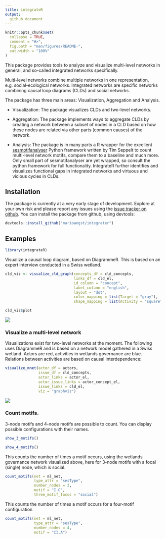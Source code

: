 ```yaml
---
title: integrateR
output: 
  github_document
---
```


<!-- README.md is generated from README.Rmd. Please edit that file -->

```r
knitr::opts_chunk$set(
  collapse = TRUE,
  comment = "#>",
  fig.path = "man/figures/README-",
  out.width = "100%"
)
```

<!-- Thanks for this: https://r-pkgs.org/ -->

<!-- Must make a hex sticker at some point: https://cran.r-project.org/web/packages/hexSticker/readme/README.html -->

<!-- For packages that depend on python stuff, useful updates here: -->
<!-- https://blog.rstudio.com/2019/12/20/reticulate-1-14/ -->

<!-- "To that end, we’ve made the following changes. If the user has not explicitly instructed reticulate to use a pre-existing Python environment, then: -->
<!-- 1) reticulate will prompt the user to download and install Miniconda; -->
<!-- 2) reticulate will prepare a default r-reticulate Conda environment, using (currently) Python 3.6 and NumPy; -->
<!-- 3) When Python is initialized, reticulate will query any loaded R packages for their Python dependencies, and install those dependencies into the aforementioned r-reticulate Conda environment." -->

<!-- badges: start -->
<!-- badges: end -->

This package provides tools to analyze and visualize multi-level networks in general, and so-called integrated networks specifically.

Multi-level networks combine multiple networks in one representation, e.g. social-ecological networks.
Integrated networks are specific networks combining causal loop diagrams (CLDs) and social networks.

The package has three main areas: Visualization, Aggregation and Analysis.

  - Visualization: The package visualizes CLDs and two-level networks.
  
  - Aggregation: The package implements ways to aggregate CLDs by creating a network between a subset of nodes in a CLD based on how these nodes are related via other parts (common causes) of the network.
  
  - Analysis: The package is in many parts a R wrapper for the excellent [sesmotifanalyser](https://gitlab.com/t.seppelt/sesmotifanalyser) Python framework written by Tim Seppelt to count multi-level network motifs, compare them to a baseline and much more. Only small part of sesmotifanalyser are yet wrapped, so consult the python framework for full functionality.
  IntegrateR further identifies and visualizes functional gaps in integrated networks and virtuous and vicious cycles in CLDs.


## Installation

The package is currently at a very early stage of development. Explore at your own risk and please report any issues using the [issue tracker on github](https://github.com/marioangst/integrateR/issues). You can install the package from github, using devtools:

```r
devtools::install_github("marioangst/integrater")
```


## Examples


```r
library(integrateR)
```

Visualize a causal loop diagram, based on DiagrammeR. This is based on an expert interview conducted in a Swiss wetland.

```r
cld_viz <- visualize_cld_graph(concepts_df = cld_concepts, 
                               links_df = cld_el, 
                               id_column = "concept", 
                               label_column = "english",
                               layout = "dot",
                               color_mapping = list(Target = "gray"), 
                               shape_mapping = list(Activity = "square"))

cld_viz$plot
```

<img src="man/figures/cld_example.svg">

### Visualize a multi-level network

Visualizations exist for two-level networks at the moment. The following uses DiagrammeR and is based on a network model gathered in a Swiss wetland. Actors are red, activities in wetlands governance are blue. Relations between activities are based on causal interdependence:

```r
visualize_mnet(actor_df = actors,
               issue_df = cld_concepts,
               actor_links = actor_el, 
               actor_issue_links = actor_concept_el,
               issue_links = cld_el,
               viz = "graphviz")
```

<img src="man/figures/mlnet_graphviz_example.svg">

### Count motifs. 
3-node motifs and 4-node motifs are possible to count. You can display possible configurations with their names.

```r
show_3_motifs()
```

```r
show_4_motifs()
```

This counts the number of times a motif occurs, using the wetlands governance network visualized above, here for 3-node motifs with a focal (single) node, which is social.

```r
count_motifs(net = ml_net,
             type_attr = "sesType",
             number_nodes = 3,
             motif = "I.C",
             three_motif_focus = "social")
```

This counts the number of times a motif occurs for a four-motif configuration.

```r
count_motifs(net = ml_net,
             type_attr = "sesType",
             number_nodes = 4,
             motif = "II.A")
```


